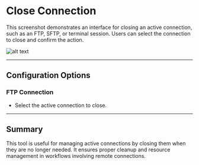 # Close Connection

This screenshot demonstrates an interface for closing an active connection, such as an FTP, SFTP, or terminal session. Users can select the connection to close and confirm the action.

![alt text](../../../assets/ftp/close-connection.png)

---

## Configuration Options

### FTP Connection
- Select the active connection to close.

---

## Summary
This tool is useful for managing active connections by closing them when they are no longer needed. It ensures proper cleanup and resource management in workflows involving remote connections.